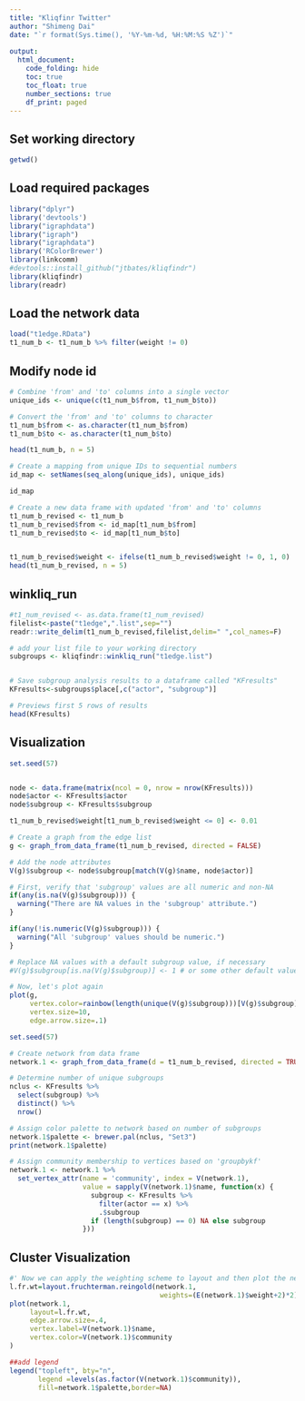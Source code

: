 ```yaml
---
title: "Kliqfinr Twitter"
author: "Shimeng Dai"
date: "`r format(Sys.time(), '%Y-%m-%d, %H:%M:%S %Z')`"
 
output: 
  html_document:
    code_folding: hide
    toc: true
    toc_float: true
    number_sections: true
    df_print: paged
---
```


## Set working directory 

```r
getwd()
```

## Load required packages

```r

library("dplyr")
library('devtools')
library("igraphdata")
library("igraph")
library("igraphdata")
library('RColorBrewer')
library(linkcomm)
#devtools::install_github("jtbates/kliqfindr")
library(kliqfindr)
library(readr) 

```

## Load the network data

```r
load("t1edge.RData")
t1_num_b <- t1_num_b %>% filter(weight != 0)
```

## Modify node id 


```r
# Combine 'from' and 'to' columns into a single vector
unique_ids <- unique(c(t1_num_b$from, t1_num_b$to))

# Convert the 'from' and 'to' columns to character
t1_num_b$from <- as.character(t1_num_b$from)
t1_num_b$to <- as.character(t1_num_b$to)

head(t1_num_b, n = 5)
```

```r

# Create a mapping from unique IDs to sequential numbers
id_map <- setNames(seq_along(unique_ids), unique_ids)

id_map

# Create a new data frame with updated 'from' and 'to' columns
t1_num_b_revised <- t1_num_b
t1_num_b_revised$from <- id_map[t1_num_b$from]
t1_num_b_revised$to <- id_map[t1_num_b$to]



```
```r
t1_num_b_revised$weight <- ifelse(t1_num_b_revised$weight != 0, 1, 0)
head(t1_num_b_revised, n = 5)
```


## winkliq_run

```r

#t1_num_revised <- as.data.frame(t1_num_revised)
filelist<-paste("t1edge",".list",sep="")
readr::write_delim(t1_num_b_revised,filelist,delim=" ",col_names=F)

# add your list file to your working directory
subgroups <- kliqfindr::winkliq_run("t1edge.list")



```


```r
# Save subgroup analysis results to a dataframe called "KFresults"
KFresults<-subgroups$place[,c("actor", "subgroup")]

# Previews first 5 rows of results
head(KFresults)


```
## Visualization

```r

set.seed(57)


node <- data.frame(matrix(ncol = 0, nrow = nrow(KFresults)))
node$actor <- KFresults$actor
node$subgroup <- KFresults$subgroup

t1_num_b_revised$weight[t1_num_b_revised$weight <= 0] <- 0.01

# Create a graph from the edge list
g <- graph_from_data_frame(t1_num_b_revised, directed = FALSE)

# Add the node attributes
V(g)$subgroup <- node$subgroup[match(V(g)$name, node$actor)]

# First, verify that 'subgroup' values are all numeric and non-NA
if(any(is.na(V(g)$subgroup))) {
  warning("There are NA values in the 'subgroup' attribute.")
}

if(any(!is.numeric(V(g)$subgroup))) {
  warning("All 'subgroup' values should be numeric.")
}

# Replace NA values with a default subgroup value, if necessary
#V(g)$subgroup[is.na(V(g)$subgroup)] <- 1 # or some other default value appropriate for your data

# Now, let's plot again
plot(g, 
     vertex.color=rainbow(length(unique(V(g)$subgroup)))[V(g)$subgroup],
     vertex.size=10, 
     edge.arrow.size=.1)

```
```r
set.seed(57)

# Create network from data frame
network.1 <- graph_from_data_frame(d = t1_num_b_revised, directed = TRUE)

# Determine number of unique subgroups
nclus <- KFresults %>% 
  select(subgroup) %>%
  distinct() %>% 
  nrow()

# Assign color palette to network based on number of subgroups
network.1$palette <- brewer.pal(nclus, "Set3")
print(network.1$palette)

# Assign community membership to vertices based on 'groupbykf'
network.1 <- network.1 %>%
  set_vertex_attr(name = 'community', index = V(network.1),
                  value = sapply(V(network.1)$name, function(x) {
                    subgroup <- KFresults %>%
                      filter(actor == x) %>%
                      .$subgroup
                    if (length(subgroup) == 0) NA else subgroup
                  }))


```

## Cluster Visualization

```r
#' Now we can apply the weighting scheme to layout and then plot the network. 
l.fr.wt=layout.fruchterman.reingold(network.1,
                                     weights=(E(network.1)$weight+2)*2)
plot(network.1, 
     layout=l.fr.wt,
     edge.arrow.size=.4,
     vertex.label=V(network.1)$name, 
     vertex.color=V(network.1)$community
)

##add legend 
legend("topleft", bty="n",
       legend =levels(as.factor(V(network.1)$community)),
       fill=network.1$palette,border=NA)
```

